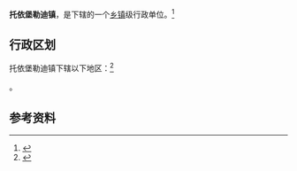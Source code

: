 {{中国乡级行政区|65/29/24/101/000}}

'''托依堡勒迪镇'''，是{{PRC admin/fullname|65/29/24/101/000|3}}下辖的一个[[乡镇|乡镇]]级行政单位。<ref>{{PRC admin/ref sgc|{{PRC admin/parent|65/29/24/101/000}}}}</ref>

== 行政区划 ==

托依堡勒迪镇下辖以下地区：<ref>{{PRC admin/ref sgc|65/29/24/101/000}}</ref>

{{PRC admin/children|65/29/24/101/000}}。

== 参考资料 ==

{{reflist}}

{{行政区划小作品}}
{{PRC admin/navcat|65/29/24/101/000}}
